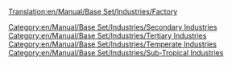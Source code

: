 [[Translation:en/Manual/Base Set/Industries/Factory]]
{{en/Manual/Base Set/Industries/Industries|Image=[[File:en/Manual/Base Set/Industries/Factory.png]]
|name=Factory
|climates=[[en/Manual/Climates]], [[en/Manual/Climates]].
|accepts=[[en/Manual/Base Set/Cargos/Livestock]], [[en/Manual/Base Set/Cargos/Grain]], [[en/Manual/Base Set/Cargos/Steel]] (Temperate Only), [[en/Manual/Base Set/Cargos/Rubber]], [[en/Manual/Base Set/Cargos/Copper Ore]], [[en/Manual/Base Set/Cargos/Wood]] (Sub-Tropical Only).
|produces=[[en/Manual/Base Set/Cargos/Goods]]
|notes=Not present in [[en/Manual/Climates]] or [[en/Manual/Climates]]
}}
[[Category:en/Manual/Base Set/Industries/Secondary Industries]]
[[Category:en/Manual/Base Set/Industries/Tertiary Industries]]
[[Category:en/Manual/Base Set/Industries/Temperate Industries]]
[[Category:en/Manual/Base Set/Industries/Sub-Tropical Industries]]